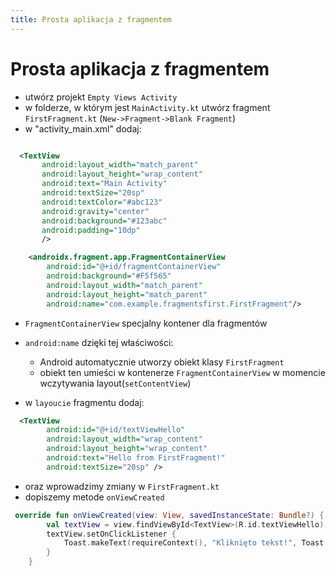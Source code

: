 ```yaml
---
title: Prosta aplikacja z fragmentem
---
```



# Prosta aplikacja z fragmentem
- utwórz projekt `Empty Views Activity`
- w folderze, w którym jest `MainActivity.kt` utwórz fragment `FirstFragment.kt` (`New->Fragment->Blank Fragment`)
- w "activity_main.xml" dodaj:
```xml

  <TextView
       android:layout_width="match_parent"
       android:layout_height="wrap_content"
       android:text="Main Activity"
       android:textSize="20sp"
       android:textColor="#abc123"
       android:gravity="center"
       android:background="#123abc"
       android:padding="10dp"
       />

    <androidx.fragment.app.FragmentContainerView
        android:id="@+id/fragmentContainerView"
        android:background="#F5f565"
        android:layout_width="match_parent"
        android:layout_height="match_parent"
        android:name="com.example.fragmentsfirst.FirstFragment"/>
```
- `FragmentContainerView` specjalny kontener dla fragmentów
- `android:name` dzięki tej właściwości:
    - Android automatycznie utworzy obiekt klasy `FirstFragment`
    - obiekt ten umieści w kontenerze `FragmentContainerView` w momencie wczytywania layout(`setContentView`)

- w `layoucie` fragmentu dodaj:
```xml
  <TextView
        android:id="@+id/textViewHello"
        android:layout_width="wrap_content"
        android:layout_height="wrap_content"
        android:text="Hello from FirstFragment!"
        android:textSize="20sp" />

```

- oraz wprowadzimy zmiany w `FirstFragment.kt`
- dopiszemy metode `onViewCreated`
```kotlin
 override fun onViewCreated(view: View, savedInstanceState: Bundle?) {
        val textView = view.findViewById<TextView>(R.id.textViewHello)
        textView.setOnClickListener {
            Toast.makeText(requireContext(), "Kliknięto tekst!", Toast.LENGTH_SHORT).show()
        }
    }
```











